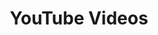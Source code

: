 ﻿---
title: "YouTube Videos"
description: "My personal YouTube channel with various content."
image: "images/youtube_channel.png"
gradientFrom: "#f97316"
gradientTo: "#ea580c"
link: "#"
cta: "Watch Now"
order: 5
---
